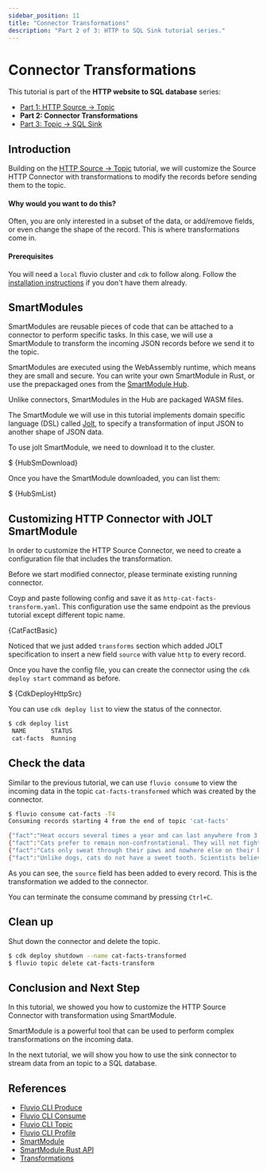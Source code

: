 ```yaml
---
sidebar_position: 11
title: "Connector Transformations"
description: "Part 2 of 3: HTTP to SQL Sink tutorial series."
---
```


# Connector Transformations

This tutorial is part of the **HTTP website to SQL database** series:
* [Part 1: HTTP Source -> Topic]
* **Part 2: Connector Transformations**
* [Part 3: Topic -> SQL Sink]


## Introduction

Building on the [HTTP Source -> Topic] tutorial, we will customize the Source HTTP Connector with transformations to modify the records before sending them to the topic.

#### Why would you want to do this? 

Often, you are only interested in a subset of the data, or add/remove fields, or even change the shape of the record. This is where transformations come in.

#### Prerequisites

You will need a `local` fluvio cluster and `cdk` to follow along. Follow the [installation instructions][installation] if you don't have them already.


## SmartModules

SmartModules are reusable pieces of code that can be attached to a connector to perform specific tasks. In this case, we will use a SmartModule to transform the incoming JSON records before we send it to the topic.

SmartModules are executed using the WebAssembly runtime, which means they are small and secure. You can write your own SmartModule in Rust, or use the prepackaged ones from the [SmartModule Hub].

Unlike connectors, SmartModules in the Hub are packaged WASM files. 

The SmartModule we will use in this tutorial implements domain specific language (DSL) called [Jolt], to specify a transformation of input JSON to another shape of JSON data.

To use jolt SmartModule, we need to download it to the cluster.



<CodeBlock language="bash" copyBehavior="fl">$ {HubSmDownload}</CodeBlock>



Once you have the SmartModule downloaded, you can list them:


<CodeBlock language="bash" copyBehavior="fl">$ {HubSmList}</CodeBlock>


## Customizing HTTP Connector with JOLT SmartModule

In order to customize the HTTP Source Connector, we need to create a configuration file that includes the transformation.

Before we start modified connector, please terminate existing running connector.

Coyp and paste following config and save it as `http-cat-facts-transform.yaml`.   This configuration use the same endpoint as the previous tutorial except different topic name.



<CodeBlock language="yaml">{CatFactBasic}</CodeBlock>


Noticed that we just added `transforms` section which added JOLT specification to insert a new field `source` with value `http` to every record.

Once you have the config file, you can create the connector using the `cdk deploy start` command as before.  



<CodeBlock language="bash" copyBehavior="fl">$ {CdkDeployHttpSrc}</CodeBlock>


You can use `cdk deploy list` to view the status of the connector.

```bash
$ cdk deploy list
 NAME       STATUS  
 cat-facts  Running 
```

## Check the data

Similar to the previous tutorial, we can use `fluvio consume` to view the incoming data in the topic `cat-facts-transformed` which was created by the connector.

```bash
$ fluvio consume cat-facts -T4
Consuming records starting 4 from the end of topic 'cat-facts'

{"fact":"Heat occurs several times a year and can last anywhere from 3 to 15 days.","length":73,"source":"http"}
{"fact":"Cats prefer to remain non-confrontational. They will not fight to show dominance, but rather to stake their territory. Cats will actually go to extremes to avoid one another in order to prevent a possible confrontation.","length":219,"source":"http"}
{"fact":"Cats only sweat through their paws and nowhere else on their body","length":65,"source":"http"}
{"fact":"Unlike dogs, cats do not have a sweet tooth. Scientists believe this is due to a mutation in a key taste receptor.","length":114,"source":"http"}
```
As you can see, the `source` field has been added to every record. This is the transformation we added to the connector.

You can terminate the consume command by pressing `Ctrl+C`.


## Clean up

Shut down the connector and delete the topic.

```bash
$ cdk deploy shutdown --name cat-facts-transformed
$ fluvio topic delete cat-facts-transform
```

## Conclusion and Next Step

In this tutorial, we showed you how to customize the HTTP Source Connector with transformation using SmartModule.  

SmartModule is a powerful tool that can be used to perform complex transformations on the incoming data.  

In the next tutorial, we will show you how to use the sink connector to stream data from an topic to a SQL database.


## References

* [Fluvio CLI Produce]
* [Fluvio CLI Consume]
* [Fluvio CLI Topic]
* [Fluvio CLI Profile]
* [SmartModule]
* [SmartModule Rust API]
* [Transformations]


[Part 1: HTTP Source -> Topic]: http-source.mdx
[HTTP Source -> Topic]: http-source.mdx
[Part 3: Topic -> SQL Sink]: sql-sink.mdx
[Connector Overview]: connectors/overview.mdx
[Fluvio CLI Produce]: fluvio/cli/fluvio/produce.mdx
[Fluvio CLI Consume]: fluvio/cli/fluvio/consume.mdx
[Fluvio CLI Topic]: fluvio/cli/fluvio/topic.mdx
[Fluvio CLI Profile]: fluvio/cli/fluvio/profile.mdx
[SmartModule]: smartmodules/overview.mdx
[SmartModule Rust API]: https://docs.rs/fluvio-smartmodule/latest/fluvio_smartmodule/
[Transformations]: fluvio/concepts/transformations.mdx
[Inbound HTTP Connector]: hub/connectors/inbound/http.mdx
[castfact.ninja]: https://catfact.ninja
[Configuration]: connectors/configuration.mdx
[infinyon/jolt@x.y.z]: hub/smartmodules/jolt.mdx
[Jolt]: https://github.com/infinyon/fluvio-jolt
[SmartModule Hub]: hub/smartmodules/index.md
[installation]: fluvio/quickstart.mdx#install-fluvio
